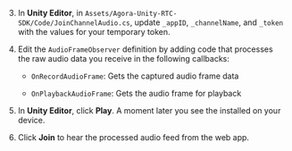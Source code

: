 <PlatformWrapper platform="unity">

3. In **Unity Editor**, in `Assets/Agora-Unity-RTC-SDK/Code/JoinChannelAudio.cs`, update `_appID`, `_channelName`, and `_token` with the values for your temporary token.

4. Edit the `AudioFrameObserver` definition by adding code that processes the raw audio data you receive in the following callbacks:

    - `OnRecordAudioFrame`: Gets the captured audio frame data

    - `OnPlaybackAudioFrame`: Gets the audio frame for playback

5.  In **Unity Editor**, click **Play**. A moment later you see the <Vpl k="CLIENT" /> installed on your device.

6. Click **Join** to hear the processed audio feed from the web app.

</PlatformWrapper>
